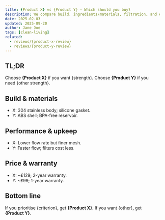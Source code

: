 ```yaml
---
title: {Product X} vs {Product Y} — Which should you buy?
description: We compare build, ingredients/materials, filtration, and ongoing costs to help you choose.
date: 2025-02-03
updated: 2025-09-20
author: Jane Doe
tags: [clean-living]
related:
  - reviews/{product-x-review}
  - reviews/{product-y-review}
---
```


## TL;DR
Choose **{Product X}** if you want {strength}. Choose **{Product Y}** if you need {other strength}.

<CompareInline a="{Product X}" b="{Product Y}" linkA="/go/product-x" linkB="/go/product-y" note="Quick compare" />

## Build & materials
- X: 304 stainless body; silicone gasket.
- Y: ABS shell; BPA-free reservoir.

## Performance & upkeep
- X: Lower flow rate but finer mesh.
- Y: Faster flow; filters cost less.

## Price & warranty
- X: ~£129; 2-year warranty.
- Y: ~£99; 1-year warranty.

## Bottom line
If you prioritise {criterion}, get **{Product X}**. If you want {other}, get **{Product Y}**.

